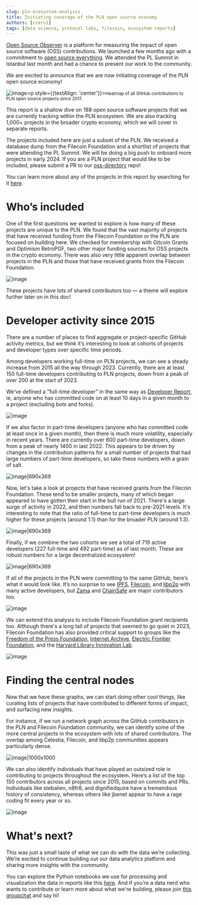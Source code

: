 ```yaml
---
slug: pln-ecosystem-analysis
title: Initiating coverage of the PLN open source economy
authors: [ccerv1]
tags: [data science, protocol labs, filecoin, ecosystem reports]
---
```


[Open Source Observer](https://www.opensource.observer/) is a platform for measuring the impact of open source software (OSS) contributions. We launched a few months ago with a commitment to [open source everything](../2023-11-07-open-source-open-data-open-infra.mdx). We attended the PL Summit in Istanbul last month and had a chance to present our work to the community. 

We are excited to announce that we are now initiating coverage of the PLN open source economy!

![image](./datashader.png)<p style={{textAlign: 'center'}}><small>Heatmap of all GitHub contributions to PLN open source projects since 2017.</small></p>

This report is a shallow dive on 188 open source software projects that we are currently tracking within the PLN ecosystem. We are also tracking 1,000+ projects in the broader crypto economy, which we will cover in separate reports. 

<!-- truncate -->

The projects included here are just a subset of the PLN. We received a database dump from the Filecoin Foundation and a shortlist of projects that were attending the PL Summit. We will be doing a big push to onboard more projects in early 2024. If you are a PLN project that would like to be included, please submit a PR to our [oss-directory](https://github.com/opensource-observer/oss-directory) repo!

You can learn more about any of the projects in this report by searching for it [here](https://www.opensource.observer).

# Who’s included

One of the first questions we wanted to explore is how many of these projects are unique to the PLN. We found that the vast majority of projects that have received funding from the Filecoin Foundation or the PLN are focused on building here. We checked for membership with Gitcoin Grants and Optimism RetroPGF, two other major funding sources for OSS projects in the crypto economy. There was also very little apparent overlap between projects in the PLN and those that have received grants from the Filecoin Foundation.

![image](./venn.png)

These projects have lots of shared contributors too — a theme will explore further later on in this doc!

# Developer activity since 2015

There are a number of places to find aggregate or project-specific GitHub activity metrics, but we think it’s interesting to look at cohorts of projects and developer types over specific time periods.

Among developers working full-time on PLN projects, we can see a steady increase from 2015 all the way through 2023. Currently, there are at least 150 full-time developers contributing to PLN projects, down from a peak of over 200 at the start of 2023.

We’ve defined a "full-time developer” in the same way as [Developer Report](https://www.developerreport.com/), ie, anyone who has committed code on at least 10 days in a given month to a project (excluding bots and forks). 

![image](./mads-pln.png)

If we also factor in part-time developers (anyone who has committed code at least once in a given month), then there is much more volatility, especially in recent years. There are currently over 600 part-time developers, down from a peak of nearly 1400 in last 2022. This appears to be driven by changes in the contribution patterns for a small number of projects that had large numbers of part-time developers, so take these numbers with a grain of salt.

![image|690x369](./mads-pln2.png)

Now, let's take a look at projects that have received grants from the Filecoin Foundation. These tend to be smaller projects, many of which began appeared to have gotten their start in the bull run of 2021. There's a large surge of activity in 2022, and then numbers fall back to pre-2021 levels. It's interesting to note that the ratio of full-time to part-time developers is much higher for these projects (around 1:1) than for the broader PLN (around 1:3).

![image|690x369](./mads-ff.png)

Finally, if we combine the two cohorts we see a total of 719 active developers (227 full-time and 492 part-time) as of last month. These are robust numbers for a large decentralized ecosystem!

![image|690x369](./mads-pln-ff.png)

If all of the projects in the PLN were committing to the same GitHub, here’s what it would look like. It’s no surprise to see [IPFS](https://www.opensource.observer/project/ipfs), [Filecoin](https://www.opensource.observer/project/filecoin-project), and [libp2p](https://www.opensource.observer/project/libp2p) with many active developers, but [Zama](https://www.opensource.observer/project/zama-ai) and [ChainSafe](https://www.opensource.observer/project/chainsafe) are major contributors too. 

![image](./heatmap-pln.png)

We can extend this analysis to include Filecoin Foundation grant recipients too. Although there's a long tail of projects that seemed to go quiet in 2023, Filecoin Foundation has also provided critical support to groups like the [Freedom of the Press Foundation](https://www.opensource.observer/project/freedom-of-the-press-foundation), [Internet Archive](https://www.opensource.observer/project/internet-archive), [Electric Frontier Foundation](https://www.opensource.observer/project/electronic-frontier-foundation), and the [Harvard Library Innovation Lab](https://www.opensource.observer/project/harvard-library-innovation-lab).

![image](./heatmap-pln-ff.png)

# Finding the central nodes

Now that we have these graphs, we can start doing other cool things, like curating lists of projects that have contributed to different forms of impact, and surfacing new insights.

For instance, if we run a network graph across the GitHub contributors in the PLN and Filecoin Foundation community, we can identify some of the more central projects in the ecosystem with lots of shared contributors. The overlap among Celestia, Filecoin, and libp2p communities appears particularly dense.

![image|1000x1000](./network-graph.png)

We can also identify individuals that have played an outsized role in contributing to projects throughout the ecosystem. Here’s a list of the top 150 contributors across all projects since 2015, based on commits and PRs. Individuals like stebalien, n8fr8, and dignifiedquire have a tremendous history of consistency, whereas others like jbenet appear to have a rage coding fit every year or so.

![image](./leaderboard.png)

# What's next?

This was just a small taste of what we can do with the data we’re collecting. We’re excited to continue building out our data analytics platform and sharing more insights with the community.

You can explore the Python notebooks we use for processing and visualization the data in reports like this [here](https://github.com/opensource-observer/insights/). And if you’re a data nerd who wants to contribute or learn more about what we're building, please join [this groupchat](https://t.me/osocommunity) and say hi!